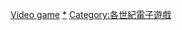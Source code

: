 {{cat cen nav
| m = 2
| c = 0
| cat = 电子游戏
| sortkey = Video game
| article = 电子游戏
}}

[[Category:21世纪软件|Video game]]
[[Category:21世纪电子游戏界|*]]
[[Category:各世紀電子遊戲|Category:各世紀電子遊戲]]